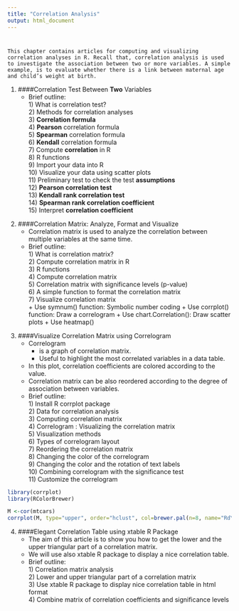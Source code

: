 ---
title: "Correlation Analysis"
output: html_document
---

#
    This chapter contains articles for computing and visualizing correlation analyses in R. Recall that, correlation analysis is used to investigate the association between two or more variables. A simple example, is to evaluate whether there is a link between maternal age and child’s weight at birth.
   
(@) ####Correlation Test Between **Two** Variables
    * Brief outline:  
      1\) What is correlation test?  
      2\) Methods for correlation analyses  
      3\) **Correlation formula**  
      4\) **Pearson** correlation formula  
      5\) **Spearman** correlation formula  
      6\) **Kendall** correlation formula  
      7\) Compute **correlation** in R  
      8\) R functions  
      9\) Import your data into R  
      10\) Visualize your data using scatter plots  
      11\) Preliminary test to check the test **assumptions**  
      12\) **Pearson correlation test**  
      13\) **Kendall rank correlation test**  
      14\) **Spearman rank correlation coefficient**  
      15\) Interpret **correlation coefficient**  
        
<!-- ![](images/4.png){width=400px} -->


(@) ####Correlation Matrix: Analyze, Format and Visualize
    * Correlation matrix is used to analyze the correlation between multiple variables at the same time.
    * Brief outline:  
      1\) What is correlation matrix?  
      2\) Compute correlation matrix in R  
      3\) R functions  
      4\) Compute correlation matrix  
      5\) Correlation matrix with significance levels (p-value)  
      6\) A simple function to format the correlation matrix  
      7\) Visualize correlation matrix  
          + Use symnum() function: Symbolic number coding
          + Use corrplot() function: Draw a correlogram
          + Use chart.Correlation(): Draw scatter plots
          + Use heatmap()
          
<!-- ![](images/5.png){width=400px}   -->

(@) ####Visualize Correlation Matrix using Correlogram
    * Correlogram 
        - is a graph of correlation matrix. 
        - Useful to highlight the most correlated variables in a data table.      
    * In this plot, correlation coefficients are colored according to the value. 
    * Correlation matrix can be also reordered according to the degree of association between variables.
    * Brief outline:  
      1\) Install R corrplot package  
      2\) Data for correlation analysis  
      3\) Computing correlation matrix  
      4\) Correlogram : Visualizing the correlation matrix  
      5\) Visualization methods  
      6\) Types of correlogram layout  
      7\) Reordering the correlation matrix  
      8\) Changing the color of the correlogram  
      9\) Changing the color and the rotation of text labels  
      10\) Combining correlogram with the significance test  
      11\) Customize the correlogram  
      
```{r code1, echo=TRUE, include=TRUE, warning=FALSE, message=FALSE}
library(corrplot)
library(RColorBrewer)

M <-cor(mtcars)
corrplot(M, type="upper", order="hclust", col=brewer.pal(n=8, name="RdYlBu"))
```

(@) ####Elegant Correlation Table using xtable R Package
    * The aim of this article is to show you how to get the lower and the upper triangular part of a correlation matrix. 
    * We will use also xtable R package to display a nice correlation table.
    * Brief outline:  
      1\) Correlation matrix analysis  
      2\) Lower and upper triangular part of a correlation matrix  
      3\) Use xtable R package to display nice correlation table in html format  
      4\) Combine matrix of correlation coefficients and significance   levels
      
<!-- ![](images/6.png){width=600px} -->
